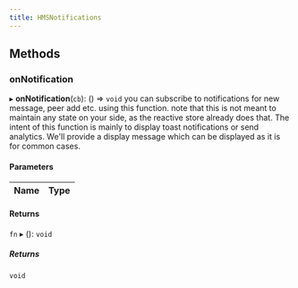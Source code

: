 ```yaml
---
title: HMSNotifications
---
```


## Methods

### onNotification

▸ **onNotification**(`cb`): () => `void`
you can subscribe to notifications for new message, peer add etc. using this function.
note that this is not meant to maintain any state on your side, as the reactive store already
does that. The intent of this function is mainly to display toast notifications or send analytics.
We'll provide a display message which can be displayed as it is for common cases.

#### Parameters

| Name | Type |
| :--- | :--- |

#### Returns

`fn`
▸ (): `void`

##### Returns

`void`
